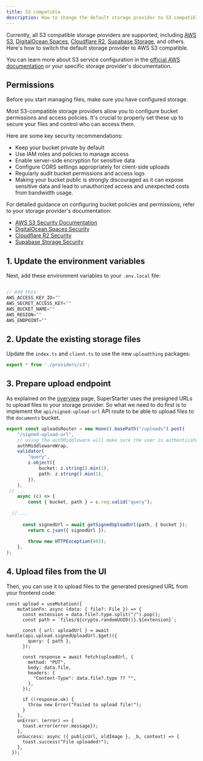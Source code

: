 ```yaml
---
title: S3 compatible
description: How to change the default storage provider to S3 compatible.
---
```


Currently, all S3 compatible storage providers are supported, including [AWS S3](https://aws.amazon.com/s3/), [DigitalOcean Spaces](https://www.digitalocean.com/products/spaces), [Cloudflare R2](https://www.cloudflare.com/products/r2/), [Supabase Storage](https://supabase.com/storage), and others. Here's how to switch the default storage provider to AWS S3 compatible.

You can learn more about S3 service configuration in the [official AWS documentation](https://docs.aws.amazon.com/AmazonS3/latest/API/Welcome.html) or your specific storage provider's documentation.

## Permissions
Before you start managing files, make sure you have configured storage.

Most S3-compatible storage providers allow you to configure bucket permissions and access policies. It's crucial to properly set these up to secure your files and control who can access them.

Here are some key security recommendations:

- Keep your bucket private by default
- Use IAM roles and policies to manage access
- Enable server-side encryption for sensitive data
- Configure CORS settings appropriately for client-side uploads
- Regularly audit bucket permissions and access logs
- Making your bucket public is strongly discouraged as it can expose sensitive data and lead to unauthorized access and unexpected costs from bandwidth usage.

For detailed guidance on configuring bucket policies and permissions, refer to your storage provider's documentation:

- [AWS S3 Security Documentation](https://docs.aws.amazon.com/AmazonS3/latest/userguide/access-policy-language-overview.html)
- [DigitalOcean Spaces Security](https://docs.digitalocean.com/products/spaces/how-to/manage-access/)
- [Cloudflare R2 Security](https://developers.cloudflare.com/r2/api/s3/tokens/)
- [Supabase Storage Security](https://supabase.com/docs/guides/storage/security/access-control)

## 1. Update the environment variables

Next, add these environment variables to your `.env.local` file:

```js apps/app/.env

// Add this:
AWS_ACCESS_KEY_ID=""
AWS_SECRET_ACCESS_KEY=""
AWS_BUCKET_NAME=""
AWS_REGION=""
AWS_ENDPOINT=""
```


## 2. Update the existing storage files

Update the `index.ts` and `client.ts` to use the new `uploadthing` packages:

```ts packages/storage/index.ts
export * from './providers/s3';
```

## 3. Prepare upload endpoint

As explained on the [overview](/packages/storage/overview) page, SuperStarter uses the presigned URLs to upload files to your storage provider. So what we need to do first is to implement the `api/signed-upload-url` API route to be able to upload files to the `documents` bucket.

```ts apps/app/app/api/signed-upload-url/route.ts
export const uploadsRouter = new Hono().basePath("/uploads").post(
	"/signed-upload-url",
    // using the authMiddleware will make sure the user is authenticated
	authMiddlewareWrap,
	validator(
		"query",
		z.object({
			bucket: z.string().min(1),
			path: z.string().min(1),
		}),
	),
 // ...
	async (c) => {
		const { bucket, path } = c.req.valid("query");
 
  // ...
 
	  const signedUrl = await getSignedUploadUrl(path, { bucket });
		return c.json({ signedUrl });
 
		throw new HTTPException(403);
	},
);
```

## 4. Upload files from the UI

Then, you can use it to upload files to the generated presigned URL from your frontend code:

```tsx upload.tsx
const upload = useMutation({
    mutationFn: async (data: { file?: File }) => {
      const extension = data.file?.type.split("/").pop();
      const path = `files/${crypto.randomUUID()}.${extension}`;
 
      const { url: uploadUrl } = await handle(api.upload.signedUploadUrl.$get)({
        query: { path },
      });
 
      const response = await fetch(uploadUrl, {
        method: "PUT",
        body: data.file,
        headers: {
          "Content-Type": data.file?.type ?? "",
        },
      });
 
      if (!response.ok) {
        throw new Error("Failed to upload file!");
      }
    },
    onError: (error) => {
      toast.error(error.message});
    },
    onSuccess: async ({ publicUrl, oldImage }, _b, context) => {
      toast.success("File uploaded!");
    },
  });
```